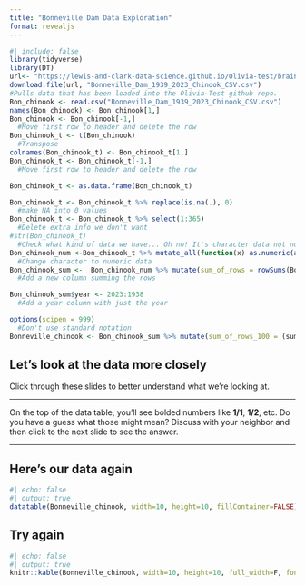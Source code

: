 ```yaml
--- 
title: "Bonneville Dam Data Exploration"
format: revealjs
---
```

```r
#| include: false
library(tidyverse)
library(DT)
url<- "https://lewis-and-clark-data-science.github.io/Olivia-test/brainstorm_612_lessons/data/Bonneville_Dam_1939_2023_Chinook_CSV.csv"
download.file(url, "Bonneville_Dam_1939_2023_Chinook_CSV.csv")
#Pulls data that has been loaded into the Olivia-Test github repo. 
Bon_chinook <- read.csv("Bonneville_Dam_1939_2023_Chinook_CSV.csv")
names(Bon_chinook) <- Bon_chinook[1,]
Bon_chinook <- Bon_chinook[-1,]
  #Move first row to header and delete the row
Bon_chinook_t <- t(Bon_chinook)
  #Transpose
colnames(Bon_chinook_t) <- Bon_chinook_t[1,]
Bon_chinook_t <- Bon_chinook_t[-1,]
  #Move first row to header and delete the row

Bon_chinook_t <- as.data.frame(Bon_chinook_t)

Bon_chinook_t <- Bon_chinook_t %>% replace(is.na(.), 0)
  #make NA into 0 values
Bon_chinook_t <- Bon_chinook_t %>% select(1:365)
  #Delete extra info we don't want 
#str(Bon_chinook_t)
  #Check what kind of data we have... Oh no! It's character data not numeric data
Bon_chinook_num <-Bon_chinook_t %>% mutate_all(function(x) as.numeric(as.character(x)))
  #Change character to numeric data
Bon_chinook_sum <-  Bon_chinook_num %>% mutate(sum_of_rows = rowSums(Bon_chinook_num))
  #Add a new column summing the rows

Bon_chinook_sum$year <- 2023:1938
  #Add a year column with just the year

options(scipen = 999) 
  #Don't use standard notation
Bonneville_chinook <- Bon_chinook_sum %>% mutate(sum_of_rows_100 = (sum_of_rows/1000))
```

## Let's look at the data more closely

Click through these slides to better understand what we're looking at. 

--- 

On the top of the data table, you'll see bolded numbers like **1/1**, **1/2**, etc. Do you have a guess what those might mean? Discuss with your neighbor and then click to the next slide to see the answer. 

---




## Here's our data again 

```r
#| echo: false
#| output: true
datatable(Bonneville_chinook, width=10, height=10, fillContainer=FALSE)
```

## Try again
```r
#| echo: false
#| output: true
knitr::kable(Bonneville_chinook, width=10, height=10, full_width=F, font_size=20, format="html")
```


